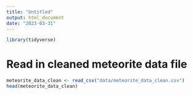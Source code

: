 ```yaml
---
title: "Untitled"
output: html_document
date: "2023-03-31"
---
```



```r
library(tidyverse)
```



# Read in cleaned meteorite data file

```r
meteorite_data_clean <- read_csv("data/meteorite_data_clean.csv")
head(meteorite_data_clean)
```

